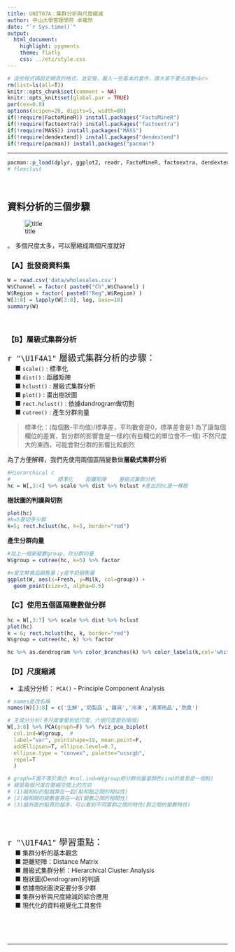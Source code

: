 ```yaml
---
title: UNIT07A：集群分析與尺度縮減
author: 中山大學管理學院 卓雍然
date: "`r Sys.time()`"
output: 
  html_document:
    highlight: pygments
    theme: flatly
    css: ../etc/style.css
---
```


```r
# 這些程式碼設定網頁的格式，並安裝、載入一些基本的套件，請大家不要去改動<br>
rm(list=ls(all=T))
knitr::opts_chunk$set(comment = NA)
knitr::opts_knit$set(global.par = TRUE)
par(cex=0.8)
options(scipen=20, digits=5, width=80)
if(!require(FactoMineR)) install.packages("FactoMineR")
if(!require(factoextra)) install.packages("factoextra")
if(!require(MASS)) install.packages("MASS")
if(!require(dendextend)) install.packages("dendextend")
if(!require(pacman)) install.packages("pacman")
```
<hr>

```r
pacman::p_load(dplyr, ggplot2, readr, FactoMineR, factoextra, dendextend)
# flexclust 
```
<br>

## 資料分析的三個步驟
![title](img/1.png)

。 多個尺度太多，可以壓縮成兩個尺度就好

### 【A】批發商資料集

```r
W = read.csv('data/wholesales.csv')
W$Channel = factor( paste0("Ch",W$Channel) )
W$Region = factor( paste0("Reg",W$Region) )
W[3:8] = lapply(W[3:8], log, base=10)
summary(W)
```
<br>

### 【B】層級式集群分析

<p class="wwl">
<span style="font-size:20px">`r "\U1F4A1"` 層級式集群分析的步驟：</span><br>
&emsp; ■ `scale()` : 標準化<br>
&emsp; ■ `dist()` : 距離矩陣<br>
&emsp; ■ `hclust()` : 層級式集群分析<br>
&emsp; ■ `plot()` : 畫出樹狀圖<br>
&emsp; ■ `rect.hclust()` : 依據dandrogram做切割<br>
&emsp; ■ `cutree()` : 產生分群向量<br>
</p class="wwl">

> 標準化：(每個數-平均值)/標準差，平均數會是0，標準差會是1
> 為了讓每個欄位的差異，對分群的影響會是一樣的(有些欄位的單位會不一樣)
> 不然尺度大的東西，可能會對分群的影響比較劇烈

為了方便解釋，我們先使用兩個區隔變數做**層級式集群分析**
```r
#Hierarchical c
#               標準化    距離矩陣    層級式集群分析
hc = W[,3:4] %>% scale %>% dist %>% hclust #產出的hc是一棵樹
```


**樹狀圖的判讀與切割**
```r
plot(hc)
#k=5要切多少群
k=5; rect.hclust(hc, k=5, border="red")
```

**產生分群向量**
```r
#加上一個新變數group，存分群向量
W$group = cutree(hc, k=5) %>% factor
```

```r
#x是生鮮食品銷售量；y是牛奶銷售量
ggplot(W, aes(x=Fresh, y=Milk, col=group)) +
  geom_point(size=3, alpha=0.5)
```


### 【C】使用五個區隔變數做分群
```r
hc = W[,3:7] %>% scale %>% dist %>% hclust
plot(hc)
k = 6; rect.hclust(hc, k, border="red")
W$group = cutree(hc, k) %>% factor
```

```r
hc %>% as.dendrogram %>% color_branches(k) %>% color_labels(k,col='white') %>% plot
```


### 【D】尺度縮減

+ 主成分分析： `PCA()` - Principle Component Analysis

```r

# names是改名稱
names(W)[3:8] = c('生鮮','奶製品','雜貨','冷凍','清潔用品','熟食')

# 主成分分析(多尺度會壓到低尺度，六個尺度壓到兩個)
W[,3:8] %>% PCA(graph=F) %>% fviz_pca_biplot(
  col.ind=W$group,  # 
  label="var", pointshape=19, mean.point=F,
  addEllipses=T, ellipse.level=0.7,
  ellipse.type = "convex", palette="ucscgb",
  repel=T
  )

# graph=F圖不等於黑白 #col.ind=W$group用分群向量當顏色(ind的意思是一個點)
# 線是每個尺度在壓縮空間上的方向
# (1)越相似的點越靠在一起(點和點之間的相似性)
# (2)越相關的變數會靠在一起(變數之間的相關性)
# (3)越外面的點買的越多，可以看到不同客群之間的特性(群之間的變數特性)
```
<br><br>

<p class="wwl">
<span style="font-size:20px">`r "\U1F4A1"` 學習重點：</span><br>
&emsp; ■ 集群分析的基本觀念<br>
&emsp; ■ 距離矩陣：Distance Matrix<br>
&emsp; ■ 層級式集群分析：Hierarchical Cluster Analysis<br>
&emsp; ■ 樹狀圖(Dendrogram)的判讀<br>
&emsp; ■ 依據樹狀圖決定要分多少群<br>
&emsp; ■ 集群分析與尺度縮減的綜合應用<br>
&emsp; ■ 現代化的資料視覺化工具套件<br>
</p class="wwl">

<br><br><br><hr>

